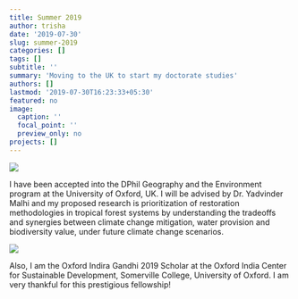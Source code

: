 ```yaml
---
title: Summer 2019
author: trisha
date: '2019-07-30'
slug: summer-2019
categories: []
tags: []
subtitle: ''
summary: 'Moving to the UK to start my doctorate studies'
authors: []
lastmod: '2019-07-30T16:23:33+05:30'
featured: no
image:
  caption: ''
  focal_point: ''
  preview_only: no
projects: []
---
```

![](/news/summer2019/2019-07-30-summer-2019_files/Screen Shot 2019-07-29 at 4.20.17 PM.png)

I have been accepted into the DPhil Geography and the Environment program at the University of Oxford, UK. I will be advised by Dr. Yadvinder Malhi and my proposed research is prioritization of restoration methodologies in tropical forest systems by understanding the tradeoffs and synergies between climate change mitigation, water provision and biodiversity value, under future climate change scenarios.

![](/news/summer2019/2019-07-30-summer-2019_files/Screen Shot 2019-07-30 at 4.25.37 PM.png)

Also, I am the Oxford Indira Gandhi 2019 Scholar at the Oxford India Center for Sustainable Development, Somerville College, University of Oxford. I am very thankful for this prestigious fellowship!
